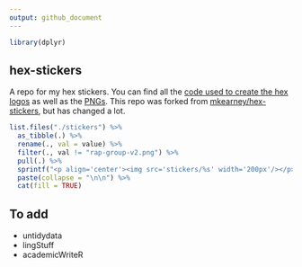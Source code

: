 ```yaml
---
output: github_document
---
```


```r
library(dplyr)
```

## hex-stickers

A repo for my hex stickers. You can find all the [code used to create the hex logos](./scripts) as well as the [PNGs](./stickers). This repo was forked from 
[mkearney/hex-stickers](https://github.com/mkearney/hex-stickers), but has 
changed a lot. 

```r
list.files("./stickers") %>% 
  as_tibble(.) %>% 
  rename(., val = value) %>% 
  filter(., val != "rap-group-v2.png") %>% 
  pull(.) %>% 
  sprintf("<p align='center'><img src='stickers/%s' width='200px'/></p>", .) %>%
  paste(collapse = "\n\n") %>% 
  cat(fill = TRUE)
```

## To add

- untidydata
- lingStuff
- academicWriteR
